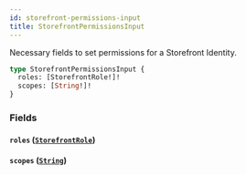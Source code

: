 ```yaml
---
id: storefront-permissions-input
title: StorefrontPermissionsInput
---
```



Necessary fields to set permissions for a Storefront Identity.


```graphql
type StorefrontPermissionsInput {
  roles: [StorefrontRole!]!
  scopes: [String!]!
}
```


### Fields

#### `roles` ([`StorefrontRole`](/developers/demandhq-apis/demand-api/graphql/reference/enums/storefront-role))




#### `scopes` ([`String`](/developers/demandhq-apis/demand-api/graphql/reference/scalars/string))






